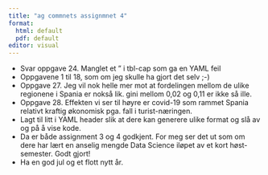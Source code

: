 ```yaml
---
title: "ag commnets assignmnet 4"
format: 
  html: default
  pdf: default
editor: visual
---
```


-   Svar oppgave 24. Manglet et " i tbl-cap som ga en YAML feil
-   Oppgavene 1 til 18, som om jeg skulle ha gjort det selv ;-)
-   Oppgave 27. Jeg vil nok helle mer mot at fordelingen mellom de ulike regionene i Spania er nokså lik. gini mellom 0,02 og 0,11 er ikke så ille.
-   Oppgave 28. Effekten vi ser til høyre er covid-19 som rammet Spania relativt kraftig økonomisk pga. fall i turist-næringen.
-   Lagt til litt i YAML header slik at dere kan generere ulike format og slå av og på å vise kode.
-   Da er både assignment 3 og 4 godkjent. For meg ser det ut som om dere har lært en anselig mengde Data Science iløpet av et kort høst-semester. Godt gjort!
-   Ha en god jul og et flott nytt år.

